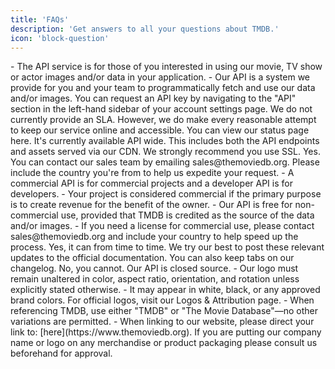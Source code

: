 ```yaml
---
title: 'FAQs'
description: 'Get answers to all your questions about TMDB.'
icon: 'block-question'
---
```


<Accordion title="What is TMDB's API?">
  - The API service is for those of you interested in using our movie, TV show or actor images and/or data in your application. 
  - Our API is a system we provide for you and your team to programmatically fetch and use our data and/or images.
</Accordion>
<Accordion title="How do I apply for an API key?">
  You can request an API key by navigating to the "API" section in the 
  left-hand sidebar of your account settings page.
</Accordion>
<Accordion title="Is there an SLA?">
  We do not currently provide an SLA. However, we do make every reasonable attempt to keep 
  our service online and accessible. You can view our status page here.
</Accordion>
<Accordion title="What about SSL?">
  It's currently available API wide. This includes both the API 
  endpoints and assets served via our CDN. We strongly recommend you use SSL.
</Accordion>
<Accordion title="Is there a commercial service?">
  Yes. You can contact our sales team by emailing sales@themoviedb.org. 
  Please include the country you're from to help us expedite your request.
</Accordion>
<Accordion title="What is the difference between a commercial API and a developer API?">
  - A commercial API is for commercial projects and a developer API is for developers. 
  - Your project is considered commercial if the primary purpose is to create revenue for the benefit of the owner.
</Accordion>
<Accordion title="Does the API key cost anything?">
  - Our API is free for non-commercial use, provided that TMDB is credited as the source of the data and/or images. 
  - If you need a license for commercial use, please contact sales@themoviedb.org and include your country to help speed up the process.
</Accordion>
<Accordion title="Does the API ever change? How can learn about new features?">
  Yes, it can from time to time. We try our best to post these relevant updates to the 
  official documentation. You can also keep tabs on our changelog.
</Accordion>
<Accordion title="Can I make changes to the API?">
 No, you cannot. Our API is closed source.
</Accordion>
<Accordion title="Are there branding requirements?">
 - Our logo must remain unaltered in color, aspect ratio, orientation, and rotation unless explicitly stated otherwise.
 - It may appear in white, black, or any approved brand colors. For official logos, visit our Logos & Attribution page.
 - When referencing TMDB, use either "TMDB" or "The Movie Database"—no other variations are permitted.
 - When linking to our website, please direct your link to: [here](https://www.themoviedb.org).
</Accordion>


<Note>
If you are putting our company name or logo on any merchandise or product packaging 
please consult us beforehand for approval.
</Note>


